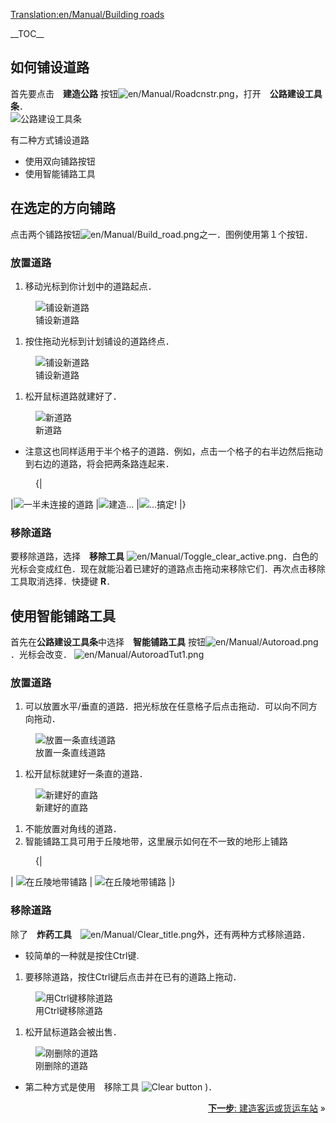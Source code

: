 [[Translation:en/Manual/Building roads]]
{{zh/Manual/教程}}

__TOC__

==如何铺设道路==
首先要点击　'''建造公路''' 按钮[[File:en/Manual/Roadcnstr.png]]，打开　'''公路建设工具条'''．<br/>
[[File:en/Manual/Road constructionnew.png|none|frame|公路建设工具条]]

有二种方式铺设道路
*使用双向铺路按钮
*使用智能铺路工具

== 在选定的方向铺路 ==
点击两个铺路按钮[[File:en/Manual/Build road.png]]之一．图例使用第１个按钮．

=== 放置道路 ===
#移动光标到你计划中的道路起点．<br/>
[[File:en/Manual/Build roads01.png|none|frame|铺设新道路]]
#按住拖动光标到计划铺设的道路终点．<br/>
[[File:en/Manual/Build roads02.png|none|frame|铺设新道路]]
#松开鼠标道路就建好了．<br/>
[[File:en/Manual/Build roads03.png|none|frame|新道路]]

*注意这也同样适用于半个格子的道路．例如，点击一个格子的右半边然后拖动到右边的道路，将会把两条路连起来．
:{|
|[[File:en/Manual/Build roads04.png|none|frame|一半未连接的道路]]
|[[File:en/Manual/Build roads05.png|none|frame|建造...]]
|[[File:en/Manual/Build roads06.png|none|frame|...搞定!]]
|}
=== 移除道路 === 
要移除道路，选择　'''移除工具''' [[File:en/Manual/Toggle clear active.png]]．白色的光标会变成红色．现在就能沿着已建好的道路点击拖动来移除它们．再次点击移除工具取消选择．快捷键 '''R'''．

== 使用智能铺路工具 ==
首先在'''公路建设工具条'''中选择　'''智能铺路工具''' 按钮[[File:en/Manual/Autoroad.png]]．光标会改变．
[[File:en/Manual/AutoroadTut1.png|none|frame]]

=== 放置道路 ===
# 可以放置水平/垂直的道路．把光标放在任意格子后点击拖动．可以向不同方向拖动．<br/>
[[File:en/Manual/AutoroadTut2.png|none|frame|放置一条直线道路]]
#松开鼠标就建好一条直的道路．<br/>
[[File:en/Manual/AutoroadTut3.png|none|frame|新建好的直路]]
#不能放置对角线的道路．
#智能铺路工具可用于丘陵地带，这里展示如何在不一致的地形上铺路
:{|
| [[File:en/Manual/AutoroadTut5.png|none|frame|在丘陵地带铺路]]
| [[File:en/Manual/AutoroadTut6.png|none|frame|在丘陵地带铺路]]
|}
=== 移除道路 ===
除了　'''炸药工具'''　[[File:en/Manual/Clear title.png]]外，还有两种方式移除道路．
*较简单的一种就是按住Ctrl键.

#要移除道路，按住Ctrl键后点击并在已有的道路上拖动．<br/>
[[File:en/Manual/AutoroadTut7.png|none|frame|用Ctrl键移除道路]]
#松开鼠标道路会被出售．<br/>
[[File:en/Manual/AutoroadTut8.png|none|frame|刚删除的道路]]

*第二种方式是使用　移除工具 [[File:en/Manual/Toggle clear active.png|Clear button]] )．

<span style="float: right">[[zh/Manual/教程/建造客运或货运车站|'''下一步''': 建造客运或货运车站]] &raquo;</span>